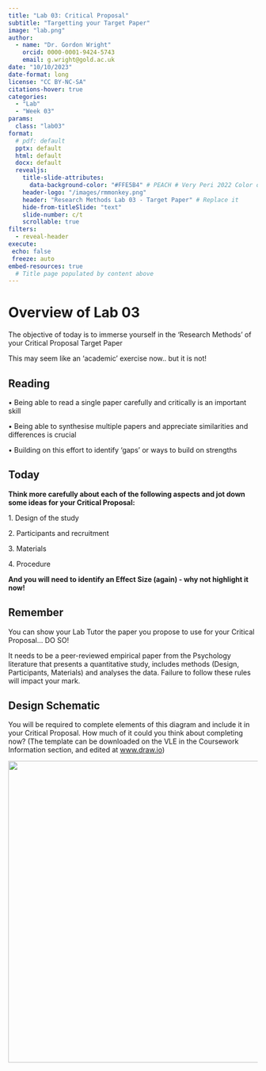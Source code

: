 ```yaml
---
title: "Lab 03: Critical Proposal"
subtitle: "Targetting your Target Paper"
image: "lab.png"
author: 
  - name: "Dr. Gordon Wright"
    orcid: 0000-0001-9424-5743
    email: g.wright@gold.ac.uk
date: "10/10/2023"
date-format: long
license: "CC BY-NC-SA"
citations-hover: true
categories: 
  - "Lab"
  - "Week 03"
params:
  class: "lab03"
format: 
  # pdf: default
  pptx: default
  html: default
  docx: default
  revealjs: 
    title-slide-attributes: 
      data-background-color: "#FFE5B4" # PEACH # Very Peri 2022 Color of the year
    header-logo: "/images/rmmonkey.png"
    header: "Research Methods Lab 03 - Target Paper" # Replace it
    hide-from-titleSlide: "text"
    slide-number: c/t
    scrollable: true
filters:
  - reveal-header
execute:
 echo: false
 freeze: auto
embed-resources: true
  # Title page populated by content above
---
```


# Overview of Lab 03

::: callout-note
The objective of today is to immerse yourself in the 'Research Methods'
of your Critical Proposal Target Paper
:::

This may seem like an 'academic' exercise now.. but it is not!

## Reading

• Being able to read a single paper carefully and critically is an
important skill

• Being able to synthesise multiple papers and appreciate similarities
and differences is crucial

• Building on this effort to identify 'gaps' or ways to build on
strengths

## Today

::: callout-note
**Think more carefully about each of the following aspects and jot down
some ideas for your Critical Proposal:**

1\. Design of the study

2\. Participants and recruitment

3\. Materials

4\. Procedure

**And you will need to identify an Effect Size (again) - why not
highlight it now!**
:::

## Remember

::: callout-tip
You can show your Lab Tutor the paper you propose to use for your
Critical Proposal... DO SO!
:::

It needs to be a peer-reviewed empirical paper from the Psychology
literature that presents a quantitative study, includes methods (Design,
Participants, Materials) and analyses the data. Failure to follow these
rules will impact your mark.

## Design Schematic

You will be required to complete elements of this diagram and include it
in your Critical Proposal. How much of it could you think about
completing now? (The template can be downloaded on the VLE in the
Coursework Information section, and edited at
[www.draw.io](https://app.diagrams.net/))

![](images/Thisismydesign.drawio-02.png){fig-align="center" width="609"}

